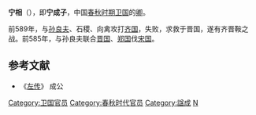 {{模板:Infobox 先秦人物
|名称= 宁成子
|图像=
|图说=
|姓=[[姬姓|姬]]
|氏=宁
|名=相
|字=
|别名=
|别字=
|谥号=成
|时代=春秋时期
|国家=[[卫国|卫]] 
|身份=
|出生=
|逝世=
|在位=
|父=[[宁武子|宁武子]]
|母=
|正妻=
|妾=
|子女=[[宁殖|宁殖]]
|太子=
}}
'''宁相'''（{{bd|？||？||catIdx=N}}），即'''宁成子'''，中国[[春秋时期|春秋时期]][[卫国|卫国]]的[[卿_(官制)|卿]]。

前589年，与[[孙良夫|孙良夫]]、石稷、向禽攻打[[齐国|齐国]]，失败，求救于晋国，遂有齐晋鞍之战。前585年，与孙良夫联合[[晋国|晋国]]、[[郑国|郑国]]伐[[宋国|宋国]]。

==参考文献==
*《[[左传|左传]]》 成公

[[Category:卫国官员|Category:卫国官员]]
[[Category:春秋时代官员|Category:春秋时代官员]]
[[Category:諡成|Category:諡成]]
[[Category:姬姓|N]]